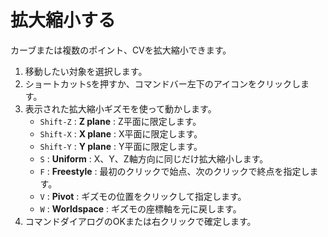 
# 拡大縮小する

カーブまたは複数のポイント、CVを拡大縮小できます。

<Reference shortcut="S" command="Scale" button="コマンドバー左下" />

1. 移動したい対象を選択します。
2. ショートカット`S`を押すか、コマンドバー左下のアイコンをクリックします。
3. 表示された拡大縮小ギズモを使って動かします。
   - `Shift-Z` : **Z plane** : Z平面に限定します。
   - `Shift-X` : **X plane** : X平面に限定します。
   - `Shift-Y` : **Y plane** : Y平面に限定します。
   - `S` : **Uniform** : X、Y、Z軸方向に同じだけ拡大縮小します。
   - `F` : **Freestyle** : 最初のクリックで始点、次のクリックで終点を指定します。
   - `V` : **Pivot** : ギズモの位置をクリックして指定します。
   - `W` : **Worldspace** : ギズモの座標軸を元に戻します。
4. コマンドダイアログのOKまたは右クリックで確定します。

